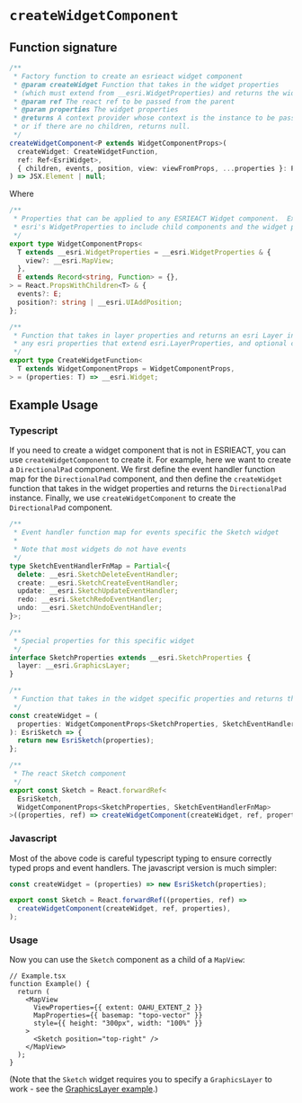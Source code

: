 # `createWidgetComponent`

## Function signature

```ts
/**
 * Factory function to create an esrieact widget component
 * @param createWidget Function that takes in the widget properties
 * (which must extend from __esri.WidgetProperties) and returns the widget instance
 * @param ref The react ref to be passed from the parent
 * @param properties The widget properties
 * @returns A context provider whose context is the instance to be passed to children,
 * or if there are no children, returns null.
 */
createWidgetComponent<P extends WidgetComponentProps>(
  createWidget: CreateWidgetFunction,
  ref: Ref<EsriWidget>,
  { children, events, position, view: viewFromProps, ...properties }: P,
) => JSX.Element | null;
```

Where

```ts
/**
 * Properties that can be applied to any ESRIEACT Widget component.  Extends from
 * esri's WidgetProperties to include child components and the widget position
 */
export type WidgetComponentProps<
  T extends __esri.WidgetProperties = __esri.WidgetProperties & {
    view?: __esri.MapView;
  },
  E extends Record<string, Function> = {},
> = React.PropsWithChildren<T> & {
  events?: E;
  position?: string | __esri.UIAddPosition;
};

/**
 * Function that takes in layer properties and returns an esri Layer instance. Properties must be
 * any esri properties that extend esri.LayerProperties, and optional children
 */
export type CreateWidgetFunction<
  T extends WidgetComponentProps = WidgetComponentProps,
> = (properties: T) => __esri.Widget;
```

## Example Usage

### Typescript

If you need to create a widget component that is not in ESRIEACT, you can use `createWidgetComponent` to create it. For example, here we want to create a `DirectionalPad` component. We first define the event handler function map for the `DirectionalPad` component, and then define the `createWidget` function that takes in the widget properties and returns the `DirectionalPad` instance. Finally, we use `createWidgetComponent` to create the `DirectionalPad` component.

```ts
/**
 * Event handler function map for events specific the Sketch widget
 *
 * Note that most widgets do not have events
 */
type SketchEventHandlerFnMap = Partial<{
  delete: __esri.SketchDeleteEventHandler;
  create: __esri.SketchCreateEventHandler;
  update: __esri.SketchUpdateEventHandler;
  redo: __esri.SketchRedoEventHandler;
  undo: __esri.SketchUndoEventHandler;
}>;

/**
 * Special properties for this specific widget
 */
interface SketchProperties extends __esri.SketchProperties {
  layer: __esri.GraphicsLayer;
}

/**
 * Function that takes in the widget specific properties and returns the widget instance
 */
const createWidget = (
  properties: WidgetComponentProps<SketchProperties, SketchEventHandlerFnMap>,
): EsriSketch => {
  return new EsriSketch(properties);
};

/**
 * The react Sketch component
 */
export const Sketch = React.forwardRef<
  EsriSketch,
  WidgetComponentProps<SketchProperties, SketchEventHandlerFnMap>
>((properties, ref) => createWidgetComponent(createWidget, ref, properties));
```

### Javascript

Most of the above code is careful typescript typing to ensure correctly typed props and event handlers. The javascript version is much simpler:

```js
const createWidget = (properties) => new EsriSketch(properties);

export const Sketch = React.forwardRef((properties, ref) =>
  createWidgetComponent(createWidget, ref, properties),
);
```

### Usage

Now you can use the `Sketch` component as a child of a `MapView`:

```tsx live
// Example.tsx
function Example() {
  return (
    <MapView
      ViewProperties={{ extent: OAHU_EXTENT_2 }}
      MapProperties={{ basemap: "topo-vector" }}
      style={{ height: "300px", width: "100%" }}
    >
      <Sketch position="top-right" />
    </MapView>
  );
}
```

(Note that the `Sketch` widget requires you to specify a `GraphicsLayer` to work - see the [GraphicsLayer example](/examples/layers/GraphicsLayer#as-a-canvas-for-sketch).)
